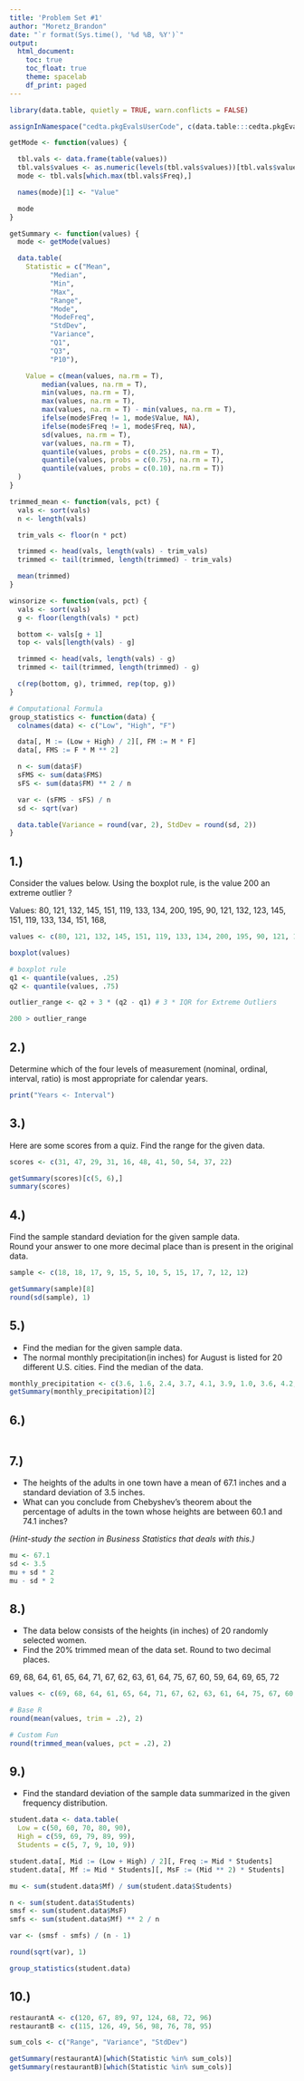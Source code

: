 ```yaml
---
title: 'Problem Set #1'
author: "Moretz_Brandon"
date: "`r format(Sys.time(), '%d %B, %Y')`"
output:
  html_document:
    toc: true
    toc_float: true
    theme: spacelab
    df_print: paged
---
```



```r

library(data.table, quietly = TRUE, warn.conflicts = FALSE)

assignInNamespace("cedta.pkgEvalsUserCode", c(data.table:::cedta.pkgEvalsUserCode, "rtvs"), "data.table")

getMode <- function(values) {

  tbl.vals <- data.frame(table(values))
  tbl.vals$values <- as.numeric(levels(tbl.vals$values))[tbl.vals$values]
  mode <- tbl.vals[which.max(tbl.vals$Freq),]

  names(mode)[1] <- "Value"

  mode
}

getSummary <- function(values) {
  mode <- getMode(values)

  data.table(
    Statistic = c("Mean",
          "Median",
          "Min",
          "Max",
          "Range",
          "Mode",
          "ModeFreq",
          "StdDev",
          "Variance",
          "Q1",
          "Q3",
          "P10"),

    Value = c(mean(values, na.rm = T),
        median(values, na.rm = T),
        min(values, na.rm = T),
        max(values, na.rm = T),
        max(values, na.rm = T) - min(values, na.rm = T),
        ifelse(mode$Freq != 1, mode$Value, NA),
        ifelse(mode$Freq != 1, mode$Freq, NA),
        sd(values, na.rm = T),
        var(values, na.rm = T),
        quantile(values, probs = c(0.25), na.rm = T),
        quantile(values, probs = c(0.75), na.rm = T),
        quantile(values, probs = c(0.10), na.rm = T))
  )
}

trimmed_mean <- function(vals, pct) {
  vals <- sort(vals)
  n <- length(vals)

  trim_vals <- floor(n * pct)

  trimmed <- head(vals, length(vals) - trim_vals)
  trimmed <- tail(trimmed, length(trimmed) - trim_vals)

  mean(trimmed)
}

winsorize <- function(vals, pct) {
  vals <- sort(vals)
  g <- floor(length(vals) * pct)

  bottom <- vals[g + 1]
  top <- vals[length(vals) - g]

  trimmed <- head(vals, length(vals) - g)
  trimmed <- tail(trimmed, length(trimmed) - g)

  c(rep(bottom, g), trimmed, rep(top, g))
}

# Computational Formula
group_statistics <- function(data) {
  colnames(data) <- c("Low", "High", "F")

  data[, M := (Low + High) / 2][, FM := M * F]
  data[, FMS := F * M ** 2]

  n <- sum(data$F)
  sFMS <- sum(data$FMS)
  sFS <- sum(data$FM) ** 2 / n

  var <- (sFMS - sFS) / n
  sd <- sqrt(var)

  data.table(Variance = round(var, 2), StdDev = round(sd, 2))
}

```

## 1.)

Consider the values below. Using the boxplot rule, is the value 200 an extreme outlier ?

Values: 80, 121, 132, 145, 151, 119, 133, 134, 200, 195, 90, 121, 132, 123, 145, 151, 119, 133, 134, 151, 168,

```r

values <- c(80, 121, 132, 145, 151, 119, 133, 134, 200, 195, 90, 121, 132, 123, 145, 151, 119, 133, 134, 151, 168)

boxplot(values)

# boxplot rule
q1 <- quantile(values, .25)
q2 <- quantile(values, .75)

outlier_range <- q2 + 3 * (q2 - q1) # 3 * IQR for Extreme Outliers

200 > outlier_range

```

## 2.)

Determine which of the four levels of measurement (nominal, ordinal, interval, ratio) is most appropriate for calendar years.

```r

print("Years <- Interval")

```

## 3.)

Here are some scores from a quiz.  Find the range for the given data.

```r

scores <- c(31, 47, 29, 31, 16, 48, 41, 50, 54, 37, 22)

getSummary(scores)[c(5, 6),]
summary(scores)

```


## 4.)

Find the sample standard deviation for the given sample data.  
Round your answer to one more decimal place than is present in the original data.

```r

sample <- c(18, 18, 17, 9, 15, 5, 10, 5, 15, 17, 7, 12, 12)

getSummary(sample)[8]
round(sd(sample), 1)

```

## 5.)

+ Find the median for the given sample data.
+ The normal monthly precipitation(in inches) for August is listed for 20 different U.S. cities. Find the median of the data.

```r

monthly_precipitation <- c(3.6, 1.6, 2.4, 3.7, 4.1, 3.9, 1.0, 3.6, 4.2, 3.4, 3.7, 2.2, 1.5, 4.2, 3.5, 2.7, 0.4, 3.7, 2.0, 3.6)
getSummary(monthly_precipitation)[2]

```

## 6.)

```r


```

## 7.)

+ The heights of the adults in one town have a mean of 67.1 inches and a standard deviation of 3.5 inches.
+ What can you conclude from Chebyshev's theorem about the percentage of adults in the town whose heights are between 60.1 and 74.1 inches?  

_(Hint-study the section in Business Statistics that deals with this.)_

```r

mu <- 67.1
sd <- 3.5
mu + sd * 2
mu - sd * 2

```


## 8.)

+ The data below consists of the heights (in inches) of 20 randomly selected women. 
+ Find the 20% trimmed mean of the data set.  Round to two decimal places. 

69, 68, 64, 61, 65, 64, 71, 67, 62, 63, 61, 64, 75, 67, 60, 59, 64, 69, 65, 72

```r

values <- c(69, 68, 64, 61, 65, 64, 71, 67, 62, 63, 61, 64, 75, 67, 60, 59, 64, 69, 65, 72)

# Base R
round(mean(values, trim = .2), 2)

# Custom Fun
round(trimmed_mean(values, pct = .2), 2)

```

## 9.)

+ Find the standard deviation of the sample data summarized in the given frequency distribution.

```r

student.data <- data.table(
  Low = c(50, 60, 70, 80, 90),
  High = c(59, 69, 79, 89, 99),
  Students = c(5, 7, 9, 10, 9))

student.data[, Mid := (Low + High) / 2][, Freq := Mid * Students]
student.data[, Mf := Mid * Students][, MsF := (Mid ** 2) * Students]

mu <- sum(student.data$Mf) / sum(student.data$Students)

n <- sum(student.data$Students)
smsf <- sum(student.data$MsF)
smfs <- sum(student.data$Mf) ** 2 / n

var <- (smsf - smfs) / (n - 1)

round(sqrt(var), 1)

group_statistics(student.data)

```

## 10.)

```r

restaurantA <- c(120, 67, 89, 97, 124, 68, 72, 96)
restaurantB <- c(115, 126, 49, 56, 98, 76, 78, 95)

sum_cols <- c("Range", "Variance", "StdDev")

getSummary(restaurantA)[which(Statistic %in% sum_cols)]
getSummary(restaurantB)[which(Statistic %in% sum_cols)]

```
